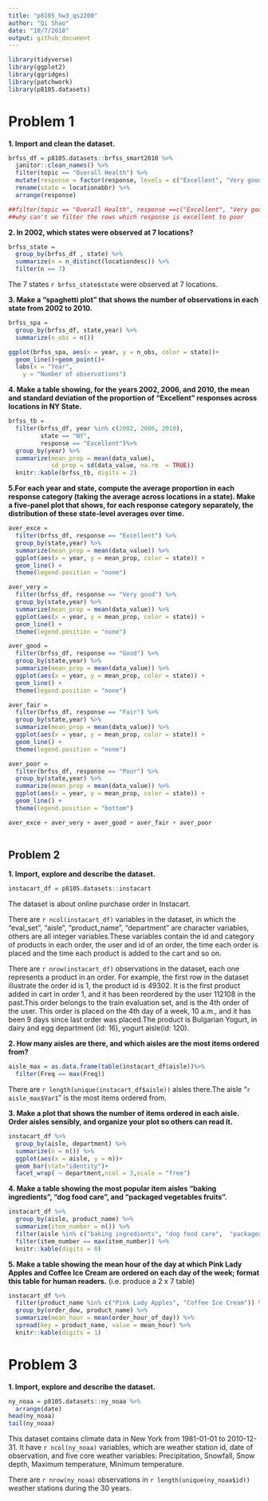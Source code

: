 ```yaml
---
title: "p8105_hw3_qs2200"
author: "Qi Shao"
date: "10/7/2018"
output: github_document
---
```


```r
library(tidyverse)
library(ggplot2)
library(ggridges)
library(patchwork)
library(p8105.datasets)
```

# Problem 1

**1. Import and clean the dataset.**
```r
brfss_df = p8105.datasets::brfss_smart2010 %>%
  janitor::clean_names() %>%
  filter(topic == "Overall Health") %>%
  mutate(response = factor(response, levels = c("Excellent", "Very good", "Good","Fair", "Poor")))%>%
  rename(state = locationabbr) %>%
  arrange(response) 

##filter(topic == "Overall Health", response ==c("Excellent", "Very good", "Good","Fair", "Poor"))
##why can't we filter the rows which response is excellent to poor
```
**2. In 2002, which states were observed at 7 locations?**
```r
brfss_state = 
  group_by(brfss_df , state) %>%
  summarize(n = n_distinct(locationdesc)) %>%
  filter(n == 7)
```

The 7 states `r brfss_state$state` were observed at 7 locations.

**3. Make a “spaghetti plot” that shows the number of observations in each state from 2002 to 2010.**
```r

brfss_spa =
  group_by(brfss_df, state,year) %>%
  summarize(n_obs = n())

ggplot(brfss_spa, aes(x = year, y = n_obs, color = state))+
  geom_line()+geom_point()+
  labs(x = "Year",
    y = "Number of observations")

```
**4. Make a table showing, for the years 2002, 2006, and 2010, the mean and standard deviation of the proportion of “Excellent” responses across locations in NY State.**

```r

brfss_tb =
  filter(brfss_df, year %in% c(2002, 2006, 2010),
         state == "NY",
         response == "Excellent")%>%
  group_by(year) %>%
  summarize(mean_prop = mean(data_value), 
            sd_prop = sd(data_value, na.rm  = TRUE))
  knitr::kable(brfss_tb, digits = 2)

```


**5.For each year and state, compute the average proportion in each response category (taking the average across locations in a state). Make a five-panel plot that shows, for each response category separately, the distribution of these state-level averages over time.**

```r
aver_exce = 
  filter(brfss_df, response == "Excellent") %>%
  group_by(state,year) %>%
  summarize(mean_prop = mean(data_value)) %>%
  ggplot(aes(x = year, y = mean_prop, color = state)) +
  geom_line() +
  theme(legend.position = "none")

aver_very = 
  filter(brfss_df, response == "Very good") %>%
  group_by(state,year) %>%
  summarize(mean_prop = mean(data_value)) %>%
  ggplot(aes(x = year, y = mean_prop, color = state)) +
  geom_line() +
  theme(legend.position = "none")

aver_good = 
  filter(brfss_df, response == "Good") %>%
  group_by(state,year) %>%
  summarize(mean_prop = mean(data_value)) %>%
  ggplot(aes(x = year, y = mean_prop, color = state)) +
  geom_line() +
  theme(legend.position = "none")

aver_fair = 
  filter(brfss_df, response == "Fair") %>%
  group_by(state,year) %>%
  summarize(mean_prop = mean(data_value)) %>%
  ggplot(aes(x = year, y = mean_prop, color = state)) +
  geom_line() +
  theme(legend.position = "none")

aver_poor = 
  filter(brfss_df, response == "Poor") %>%
  group_by(state,year) %>%
  summarize(mean_prop = mean(data_value)) %>%
  ggplot(aes(x = year, y = mean_prop, color = state)) +
  geom_line() +
  theme(legend.position = "bottom")

aver_exce + aver_very + aver_good + aver_fair + aver_poor
  
```


## Problem 2 

**1. Import, explore and describe the dataset.**
```r
instacart_df = p8105.datasets::instacart 
```

The dataset is about online purchase order in Instacart. 

There are `r ncol(instacart_df)` variables in the dataset, in which the "eval_set", "aisle", "product_name", "department" are character variables, others are all integer variables.These variables contain the id and category of products in each order, the user and id of an order, the time each order is placed and the time each product is added to the cart and so on.

There are `r nrow(instacart_df)` observations in the dataset, each one represents a product in an order. For example, the first row in the dataset illustrate the order id is 1, the product id is 49302. It is the first product added in cart in order 1, and it has been reordered by the user 112108 in the past.This order belongs to the train evaluation set, and is the 4th order of the user. This order is placed on the 4th day of a week, 10 a.m., and it has been 9 days since last order was placed.The product is Bulgarian Yogurt, in dairy and egg department (id: 16), yogurt aisle(id: 120).

**2. How many aisles are there, and which aisles are the most items ordered from?**
```r
aisle_max = as.data.frame(table(instacart_df$aisle))%>%
  filter(Freq == max(Freq)) 
```

There are `r length(unique(instacart_df$aisle))` alsles there.The aisle "`r aisle_max$Var1`" is the most items ordered from.

**3. Make a plot that shows the number of items ordered in each aisle. Order aisles sensibly, and organize your plot so others can read it.**
```r
instacart_df %>%
  group_by(aisle, department) %>%
  summarize(n = n()) %>%
  ggplot(aes(x = aisle, y = n))+
  geom_bar(stat="identity")+
  facet_wrap( ~ department,ncol = 3,scale = "free")

```

**4. Make a table showing the most popular item aisles “baking ingredients”, “dog food care”, and “packaged vegetables fruits”.**
```r
instacart_df %>%
  group_by(aisle, product_name) %>%
  summarize(item_number = n()) %>%
  filter(aisle %in% c("baking ingredients", "dog food care",  "packaged vegetables fruits")) %>%
  filter(item_number == max(item_number)) %>%
  knitr::kable(digits = 0)
```

**5. Make a table showing the mean hour of the day at which Pink Lady Apples and Coffee Ice Cream are ordered on each day of the week; format this table for human readers.** (i.e. produce a 2 x 7 table)
```r
instacart_df %>%
  filter(product_name %in% c("Pink Lady Apples", "Coffee Ice Cream")) %>%
  group_by(order_dow, product_name) %>%
  summarize(mean_hour = mean(order_hour_of_day)) %>%
  spread(key = product_name, value = mean_hour) %>%
  knitr::kable(digits = 1)
```
  
# Problem 3

**1. Import, explore and describe the dataset.**
```r
ny_noaa = p8105.datasets::ny_noaa %>%
  arrange(date)
head(ny_noaa)
tail(ny_noaa) 

```
This dataset contains climate data in New York from 1981-01-01 to 2010-12-31. It have `r ncol(ny_noaa)` variables, which are weather station id, date of observation, and five core weather variables: Precipitation, Snowfall, Snow depth, Maximum temperature, Minimum temperature.

There are `r nrow(ny_noaa)` observations in `r length(unique(ny_noaa$id))` weather stations during the 30 years.